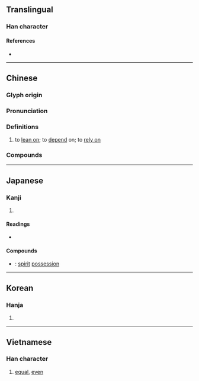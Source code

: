 {{also|凭|凴}}
{{character info/new}}
==Translingual==

===Han character===
{{Han char|rn=61|rad=心|as=12|sn=16|four=31332|canj=IFP|ids=⿱馮心}}

====References====
* {{Han ref|kx=0402.160|dkj=11210|dj=0742.180|hdz=42351.020|uh=6191|ud=24977|bh=BECC|bd=48844}}

----

==Chinese==
{{zh-forms|s=凭}}

===Glyph origin===
{{Han etym}}

===Pronunciation===
{{zh-pron
|m=píng
|c=pang4,bang6
|h=pfs=phìn
|md=
|mn=pêng/pîn
|mn_note=pêng - literary; pîn - vernacular
|w=
|mc=y
|oc=y
|cat=v
}}

===Definitions===
{{zh-hanzi}}

# to [[lean on]]; to [[depend]] on; to [[rely on]]

===Compounds===
{{zh-der|依憑|各憑本事|任憑|專賣憑證|單憑|執憑文帖|口說無憑|受益憑證|公憑|債權憑證|不足為憑|憑空|憑桌|憑信|憑心|憑脈|憑肩|文憑|憑照|憑陵|憑媒說合|憑險|憑弔|憑藉|憑準|憑闌|憑著|憑山俯海|憑驗|憑高|憑虛|戴憑重席|憑准|憑噫|憑虛構象|憑倚|空口無憑|憑高望遠|真憑實據|憑票|憑河暴虎|憑欄|有證為憑|戴憑奪席|憑眺|憑仗|憑券|憑軾|憑單|狐憑鼠伏|憑據|無憑|憑良心說|憑借|憑摺|白憑無故|憑空杜撰|憑依|憑證|憑恃|憑空捏造|憑虛公子|有憑有據|聽憑尊便|聽憑|鼠憑社貴}}

{{zh-cat|Intermediate}}

----

==Japanese==

===Kanji===
{{ja-kanji|grade=|rs=心12}}

# {{defn|lang=ja|sort=心12}}

====Readings====
* {{ja-readings|on=[[ひょう]] (hyō)|kun=[[よる]] (yoru), [[たのむ]] (tanomu), [[つく]] (tsuku)}}

====Compounds====
* {{ja-r|憑依|ひょうい}}: [[spirit]] [[possession]]

----

==Korean==

===Hanja===
{{ko-hanja|hangeul=빙}}

# {{defn|lang=ko|sort=心12}}

----

==Vietnamese==

===Han character===
{{vi-hantu|[[bằng]]|rs=心12}}

# [[equal]], [[even]]